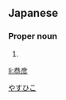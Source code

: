 ==Japanese==
{{ja-kanjitab|恭|彦}}

===Proper noun===
{{ja-pos|proper|やすひこ}}

# {{given name|male|lang=ja}}

[[Category:Japanese male given names|やすひこ]]

[[li:恭彦]]